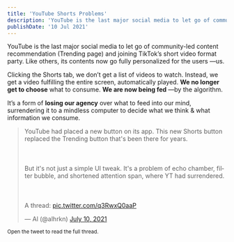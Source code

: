 ```yaml
---
title: 'YouTube Shorts Problems'
description: 'YouTube is the last major social media to let go of community-led content recommendation (Trending page) and joining TikTok’s short video format party. Like others, its contents now go fully personalized for the users —us.'
publishDate: '10 Jul 2021'
---
```


YouTube is the last major social media to let go of community-led content recommendation (Trending page) and joining TikTok’s short video format party. Like others, its contents now go fully personalized for the users —us.

Clicking the Shorts tab, we don’t get a list of videos to watch. Instead, we get a video fulfilling the entire screen, automatically played. **We no longer get to choose** what to consume. **We are now being fed** —by the algorithm.

It’s a form of **losing our agency** over what to feed into our mind, surrendering it to a mindless computer to decide what we think & what information we consume.

<blockquote class="twitter-tweet"><p lang="en" dir="ltr">YouTube had placed a new button on its app. This new Shorts button replaced the Trending button that&#39;s been there for years.<br></br><br></br>But it&#39;s not just a simple UI tweak. It&#39;s a problem of echo chamber, filter bubble, and shortened attention span, where YT had surrendered.<br></br><br></br>A thread: <a href="https://t.co/q3RwxQ0aaP">pic.twitter.com/q3RwxQ0aaP</a></p>&mdash; Al (@alhrkn) <a href="https://twitter.com/alhrkn/status/1413824522583638017?ref_src=twsrc%5Etfw">July 10, 2021</a></blockquote>

<small> Open the tweet to read the full thread.</small>